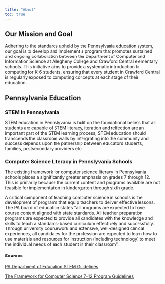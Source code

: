 ```yaml
---
title: "About"
toc: true
---
```

## Our Mission and Goal

Adhering to the standards upheld by the Pennsylvania education system, our goal is to develop and implement a program that promotes sustained and ongoing collaboration between the Department of Computer and Information Science at Allegheny College and Crawford Central elementary schools. This initiative aims to provide a systematic introduction to computing for K-6 students, ensuring that every student in Crawford Central is regularly exposed to computing concepts at each stage of their education.

## Pennsylvania Education 

### STEM In Pennsylvania 

STEM education in Pennslyvania is bulit on the foundational beliefs that all students are capable of STEM literacy, iteration and relfection are an important part of the STEM learning process, STEM education should transcends the classroom walls by intergrating into the community and success depends upon the patnership between educators students, families, postsecondary providers etc. 

### Computer Science Literacy in Pennslyvania Schools 

The existing framework for computer science literacy in Pennsylvania schools places a significantly greater emphasis on grades 7 through 12. This is primarily because the current content and programs available are not feasible for implementation in kindergarten through sixth grade. 

A critical component of teaching computer science in schools is the development of programs that equip teachers to deliver effective lessons. The PA board of education states "all programs are expected to have course content aligned with state standards. All teacher preparation programs are expected to provide all candidates with the knowledge and skills to teach a standards-based curriculum effectively and successfully. Through university coursework and extensive, well-designed clinical experiences, all candidates for the profession are expected to learn how to use materials and resources for instruction (including technology) to meet the individual needs of each student in their classroom". 

#### Sources 

[PA Department of Education STEM Guidelines](https://www.education.pa.gov/Pages/STEM-Competition.aspx)

[The Framework for Computer Science 7-12 Program Guidelines](https://www.education.pa.gov/Documents/Teachers-Administrators/Certification%20Preparation%20Programs/Specific%20Program%20Guidelines/Computer%20Science%207-12%20Program%20Guidelines.pdf)








